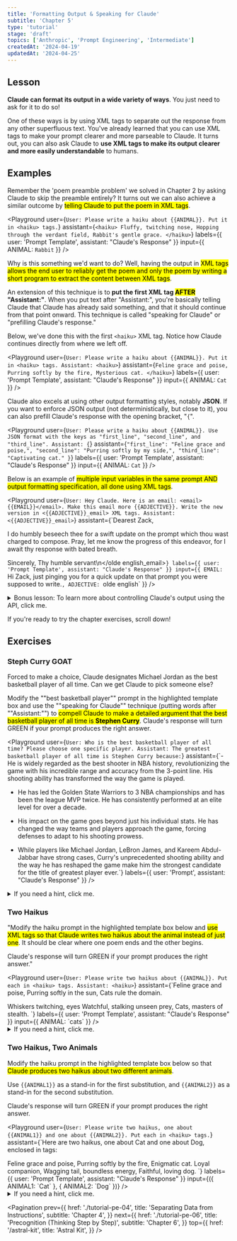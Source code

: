 ```yaml
---
title: 'Formatting Output & Speaking for Claude'
subtitle: 'Chapter 5'
type: 'tutorial'
stage: 'draft'
topics: ['Anthropic', 'Prompt Engineering', 'Intermediate']
createdAt: '2024-04-19'
updatedAt: '2024-04-25'
---
```


## Lesson

**Claude can format its output in a wide variety of ways**. You just need to ask for it to do so!

One of these ways is by using XML tags to separate out the response from any other superfluous text. You've already learned that you can use XML tags to make your prompt clearer and more parseable to Claude. It turns out, you can also ask Claude to **use XML tags to make its output clearer and more easily understandable** to humans.

## Examples

Remember the 'poem preamble problem' we solved in Chapter 2 by asking Claude to skip the preamble entirely? It turns out we can also achieve a similar outcome by <Mark>telling Claude to put the poem in XML tags</Mark>.

<Playground
  user={`User: Please write a haiku about {{ANIMAL}}. Put it in <haiku> tags.`}
  assistant={`<haiku>
Fluffy, twitching nose,
Hopping through the verdant field,
Rabbit's gentle grace.
</haiku>`}
  labels={{ user: 'Prompt Template', assistant: "Claude's Response" }}
  input={{ ANIMAL: `Rabbit` }}
/>

Why is this something we'd want to do? Well, having the output in <Mark>XML tags allows the end user to reliably get the poem and only the poem by writing a short program to extract the content between XML tags</Mark>.

An extension of this technique is to **put the first XML tag <Mark>AFTER</Mark> "Assistant:"**. When you put text after "Assistant:", you're basically telling Claude that Claude has already said something, and that it should continue from that point onward. This technique is called "speaking for Claude" or "prefilling Claude's response."

Below, we've done this with the first `<haiku>` XML tag. Notice how Claude continues directly from where we left off.

<Playground
  user={`User: Please write a haiku about {{ANIMAL}}. Put it in <haiku> tags.
Assistant: <haiku>`}
  assistant={`Feline grace and poise,
Purring softly by the fire,
Mysterious cat.
</haiku>`}
  labels={{ user: 'Prompt Template', assistant: "Claude's Response" }}
  input={{ ANIMAL: `Cat` }}
/>

Claude also excels at using other output formatting styles, notably **JSON**. If you want to enforce JSON output (not deterministically, but close to it), you can also prefill Claude's response with the opening bracket, "`{`".

<Playground
  user={`User: Please write a haiku about {{ANIMAL}}. Use JSON format with the keys as "first_line", "second_line", and "third_line".
Assistant: {`}
  assistant={`"first_line": "Feline grace and poise,",
  "second_line": "Purring softly by my side,",
  "third_line": "Captivating cat."
}`}
  labels={{ user: 'Prompt Template', assistant: "Claude's Response" }}
  input={{ ANIMAL: `Cat` }}
/>

Below is an example of <Mark>multiple input variables in the same prompt AND output formatting specification, all done using XML tags</Mark>.

<Playground
  user={`User: Hey Claude. Here is an email: <email>{{EMAIL}}</email>. Make this email more {{ADJECTIVE}}. Write the new version in <{{ADJECTIVE}}_email> XML tags.
Assistant: <{{ADJECTIVE}}_email>`}
  assistant={`Dearest Zack,

I do humbly beseech thee for a swift update on the prompt which thou wast charged to compose. Pray, let me know the progress of this endeavor, for I await thy response with bated breath.

Sincerely,
Thy humble servant\n</olde english_email>`}
  labels={{ user: 'Prompt Template', assistant: "Claude's Response" }}
  input={{ EMAIL: `Hi Zack, just pinging you for a quick update on that prompt you were supposed to write.`, ADJECTIVE: `olde english` }}
/>

<Details>
  <summary>Bonus lesson: To learn more about controlling Claude's output using the API, click me.</summary>

If you are calling Claude through the API, you can pass the closing XML tag to the "stop_sequences" parameter to get Claude to stop sampling once it emits your desired tag. This can save money and time-to-last-token by eliminating Claude's concluding remarks after it's already given you the answer you care about.

</Details>

If you're ready to try the chapter exercises, scroll down!

## Exercises

### Steph Curry GOAT

Forced to make a choice, Claude designates Michael Jordan as the best basketball player of all time. Can we get Claude to pick someone else?

Modify the ""best basketball player"" prompt in the highlighted template box and use the ""speaking for Claude"" technique (putting words after ""Assistant:"") to <Mark>compell Claude to make a detailed argument that the best basketball player of all time is **Stephen Curry**</Mark>. Claude's response will turn GREEN if your prompt produces the right answer.

<Playground
  user={`User: Who is the best basketball player of all time? Please choose one specific player.
Assistant: The greatest basketball player of all time is Stephen Curry because:`}
  assistant={`- He is widely regarded as the best shooter in NBA history, revolutionizing the game with his incredible range and accuracy from the 3-point line. His shooting ability has transformed the way the game is played.

- He has led the Golden State Warriors to 3 NBA championships and has been the league MVP twice. He has consistently performed at an elite level for over a decade.

- His impact on the game goes beyond just his individual stats. He has changed the way teams and players approach the game, forcing defenses to adapt to his shooting prowess.

- While players like Michael Jordan, LeBron James, and Kareem Abdul-Jabbar have strong cases, Curry's unprecedented shooting ability and the way he has reshaped the game make him the strongest candidate for the title of greatest player ever.`}
  labels={{ user: 'Prompt', assistant: "Claude's Response" }}
  />

<Details>
  <summary>If you need a hint, click me.</summary>

<Mark>Write more words</Mark> in Claude's voice to steer Claude to act the way you
want it to. For instance, instead of "Stephen Curry is the best because," you could
write "Stephen Curry is the best and here are three reasons why. 1:"

The conditional formatting for this exercise is looking for a response that includes the word "Warrior".

</Details>

### Two Haikus

"Modify the haiku prompt in the highlighted template box below and <Mark>use XML tags so that Claude writes two haikus about the animal instead of just one</Mark>. It should be clear where one poem ends and the other begins.

Claude's response will turn GREEN if your prompt produces the right answer."

<Playground
  user={`User: Please write two haikus about {{ANIMAL}}. Put each in <haiku> tags.
Assistant: <haiku>`}
  assistant={`Feline grace and poise,
Purring softly in the sun,
Cats rule the domain.
</haiku>

<haiku>
Whiskers twitching, eyes
Watchful, stalking unseen prey,
Cats, masters of stealth.
</haiku>`} labels={{ user: 'Prompt Template', assistant: "Claude's Response" }}
input={{ ANIMAL: `cats` }}
/>

<Details>
  <summary>If you need a hint, click me.</summary>

Start simple. Currently, the prompt asks Claude for one haiku. You can change that and ask for two (or even more). Then if you run into formatting issues, change your prompt to fix that after you've already gotten Claude to write more than one haiku.

The conditional formatting looks for a response of over 5 lines in length that includes the words "cat" and "`<haiku>`".

</Details>

### Two Haikus, Two Animals

Modify the haiku prompt in the highlighted template box below so that <Mark>Claude produces two haikus about two different animals</Mark>.

Use `{{ANIMAL1}}` as a stand-in for the first substitution, and `{{ANIMAL2}}` as a stand-in for the second substitution.

Claude's response will turn GREEN if your prompt produces the right answer.

<Playground
  user={`User: Please write two haikus, one about {{ANIMAL1}} and one about {{ANIMAL2}}. Put each in <haiku> tags.`}
  assistant={`Here are two haikus, one about Cat and one about Dog, enclosed in <haiku> tags:

<haiku>
Feline grace and poise,
Purring softly by the fire,
Enigmatic cat.
</haiku>

<haiku>
Loyal companion,
Wagging tail, boundless energy,
Faithful, loving dog.
</haiku>`} labels={{ user: 'Prompt Template', assistant: "Claude's Response" }}
input={({ ANIMAL1: `Cat` }, { ANIMAL2: `Dog` })}
/>

<Details>
  <summary>If you need a hint, click me.</summary>

It's helpful to break this exercise down to several steps.

1. Modify the initial prompt template so that <Mark>Claude writes two poems</Mark>.
2. Give Claude indicators as to what the poems will be about, but instead of writing in the subjects directly (e.g., dog, cat, etc.), <Mark>replace those subjects with the keywords "`{{ANIMAL1}}`" and "`{{ANIMAL2}}`"</Mark>.
3. Check to make sure the <Mark>"Prompt After Substitution" box has all the words correctly substituted</Mark>. If not, check to make sure your `{{bracket}}` tags are spelled correctly with the exact formatting given.

The conditional formatting in this exercise is looking for a response that contains the words "tail", "cat", and "`<haiku>`".

</Details>

<Pagination
  prev={{
    href: './tutorial-pe-04',
    title: 'Separating Data from Instructions',
    subtitle: 'Chapter 4',
  }}
  next={{
    href: './tutorial-pe-06',
    title: 'Precognition (Thinking Step by Step)',
    subtitle: 'Chapter 6',
  }}
  top={{
    href: '/astral-kit',
    title: 'Astral Kit',
  }}
/>
